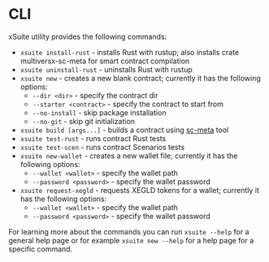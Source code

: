 # CLI

xSuite utility provides the following commands:

- `xsuite install-rust` - installs Rust with rustup; also installs crate multiversx-sc-meta for smart contract compilation
- `xsuite uninstall-rust` - uninstalls Rust with rustup
- `xsuite new` - creates a new blank contract; currently it has the following options:
    - `--dir <dir>` - specify the contract dir
    - `--starter <contract>` - specify the contract to start from
    - `--no-install` - skip package installation
    - `--no-git` - skip git initialization
- `xsuite build [args...]` - builds a contract using [sc-meta](https://docs.multiversx.com/developers/meta/sc-meta) tool
- `xsuite test-rust` - runs contract Rust tests
- `xsuite test-scen` - runs contract Scenarios tests
- `xsuite new-wallet` - creates a new wallet file; currently it has the following options:
    - `--wallet <wallet>` - specify the wallet path
    - `--password <password>` - specify the wallet password
- `xsuite request-xegld` - requests XEGLD tokens for a wallet; currently it has the following options:
    - `--wallet <wallet>` - specify the wallet path
    - `--password <password>` - specify the wallet password

For learning more about the commands you can run `xsuite --help` for a general help page or for example `xsuite new --help` for a help page for a specific command.
